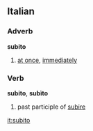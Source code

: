 ==Italian==
===Adverb===
'''subito'''

# [[at once]], [[immediately]]

===Verb===
'''subito''', '''subìto'''

# past participle of [[subire]]

[[it:subito]]